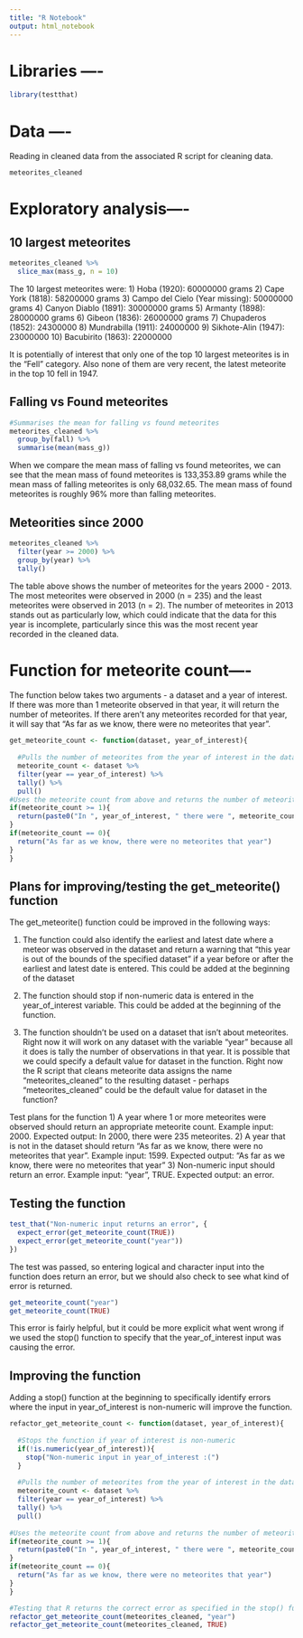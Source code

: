 ```yaml
---
title: "R Notebook"
output: html_notebook
---
```


# Libraries ----

```r
library(testthat)
```


# Data ----

Reading in cleaned data from the associated R script for cleaning data.


```r
meteorites_cleaned
```

# Exploratory analysis----

## 10 largest meteorites

```r
meteorites_cleaned %>% 
  slice_max(mass_g, n = 10)
```
The 10 largest meteorites were:
1) Hoba (1920): 60000000 grams
2) Cape York (1818): 58200000 grams
3) Campo del Cielo (Year missing): 50000000 grams
4) Canyon Diablo (1891): 30000000 grams
5) Armanty (1898): 28000000 grams
6) Gibeon (1836): 26000000 grams
7) Chupaderos (1852): 24300000
8) Mundrabilla (1911): 24000000
9) Sikhote-Alin (1947): 23000000
10) Bacubirito  (1863): 22000000

It is potentially of interest that only one of the top 10 largest meteorites is
in the "Fell" category. Also none of them are very recent, the latest meteorite
in the top 10 fell in 1947.

## Falling vs Found meteorites

```r
#Summarises the mean for falling vs found meteorites
meteorites_cleaned %>% 
  group_by(fall) %>% 
  summarise(mean(mass_g))
```

When we compare the mean mass of falling vs found meteorites, we can see that
the mean mass of found meteorites is 133,353.89 grams while the mean mass of 
falling meteorites is only 68,032.65. The mean mass of found meteorites is
roughly 96% more than falling meteorites.

## Meteorities since 2000

```r
meteorites_cleaned %>% 
  filter(year >= 2000) %>% 
  group_by(year) %>% 
  tally()
```

The table above shows the number of meteorites for the years 2000 - 2013.
The most meteorites were observed in 2000 (n = 235) and the least meteorites
were observed in 2013 (n = 2). The number of meteorites in 2013 stands out as
particularly low, which could indicate that the data for this year is incomplete, particularly since this was the most recent year recorded in the cleaned data.

# Function for meteorite count----

The function below takes two arguments - a dataset and a year of interest. If there was more than 1 meteorite observed in that year, it will return the number of meteorites. If there aren't any meteorites recorded for that year, it will say that "As far as we know, there were no meteorites that year".

```r
get_meteorite_count <- function(dataset, year_of_interest){
 
  #Pulls the number of meteorites from the year of interest in the dataset
  meteorite_count <- dataset %>% 
  filter(year == year_of_interest) %>% 
  tally() %>% 
  pull()
#Uses the meteorite count from above and returns the number of meteorites if there was at least one counted in that year
if(meteorite_count >= 1){
  return(paste0("In ", year_of_interest, " there were ", meteorite_count, " meteorites"))
}
if(meteorite_count == 0){
  return("As far as we know, there were no meteorites that year")
}
}
```



## Plans for improving/testing the get_meteorite() function

The get_meteorite() function could be improved in the following ways:

1) The function could also identify the earliest and latest date where a meteor was observed in the dataset and return a warning that "this year is out of the bounds of the specified dataset" if a year before or after the earliest and latest date is entered. This could be added at the beginning of the dataset

2) The function should stop if non-numeric data is entered in the year_of_interest variable. This could be added at the beginning of the function.

3) The function shouldn't be used on a dataset that isn't about meteorites. Right now it will work on any dataset with the variable "year" because all it does is tally the number of observations in that year. It is possible that we could specify a default value for dataset in the function. Right now the R script that cleans meteorite data assigns the name "meteorites_cleaned" to the resulting dataset - perhaps "meteorites_cleaned" could be the default value for dataset in the function?

Test plans for the function
1) A year where 1 or more meteorites were observed should return an appropriate meteorite count. Example input: 2000. Expected output: In 2000, there were 235 meteorites.
2) A year that is not in the dataset should return "As far as we know, there were no meteorites that year". Example input: 1599. Expected output: "As far as we know, there were no meteorites that year"
3) Non-numeric input should return an error. Example input: "year", TRUE. Expected output: an error.

## Testing the function

```r

test_that("Non-numeric input returns an error", {
  expect_error(get_meteorite_count(TRUE))
  expect_error(get_meteorite_count("year"))
})

```
The test was passed, so entering logical and character input into the function does return an error, but we should also check to see what kind of error is returned.

```r
get_meteorite_count("year")
get_meteorite_count(TRUE)
```
This error is fairly helpful, but it could be more explicit what went wrong if we used the stop() function to specify that the year_of_interest input was causing the error.

## Improving the function

Adding a stop() function at the beginning to specifically identify errors where the input in year_of_interest is non-numeric will improve the function.

```r

refactor_get_meteorite_count <- function(dataset, year_of_interest){
 
  #Stops the function if year of interest is non-numeric
  if(!is.numeric(year_of_interest)){
    stop("Non-numeric input in year_of_interest :(")
  }
  
  #Pulls the number of meteorites from the year of interest in the dataset
  meteorite_count <- dataset %>% 
  filter(year == year_of_interest) %>% 
  tally() %>% 
  pull()
  
#Uses the meteorite count from above and returns the number of meteorites if there was at least one counted in that year
if(meteorite_count >= 1){
  return(paste0("In ", year_of_interest, " there were ", meteorite_count, " meteorites"))
}
if(meteorite_count == 0){
  return("As far as we know, there were no meteorites that year")
}
}

```



```r
#Testing that R returns the correct error as specified in the stop() function
refactor_get_meteorite_count(meteorites_cleaned, "year")
refactor_get_meteorite_count(meteorites_cleaned, TRUE)
```
 
 